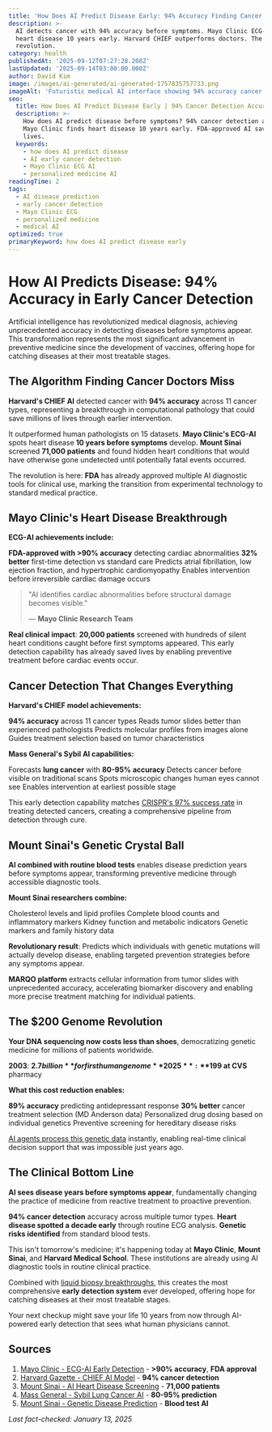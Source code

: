 ```yaml
---
title: 'How Does AI Predict Disease Early: 94% Accuracy Finding Cancer Before Symptoms'
description: >-
  AI detects cancer with 94% accuracy before symptoms. Mayo Clinic ECG-AI finds 
  heart disease 10 years early. Harvard CHIEF outperforms doctors. The
  revolution.
category: health
publishedAt: '2025-09-12T07:27:28.208Z'
lastUpdated: '2025-09-14T03:00:00.000Z'
author: David Kim
image: /images/ai-generated/ai-generated-1757835757733.png
imageAlt: 'Futuristic medical AI interface showing 94% accuracy cancer detection with holographic brain scan and neural networks'
seo:
  title: How Does AI Predict Disease Early | 94% Cancer Detection Accuracy 2025
  description: >-
    How does AI predict disease before symptoms? 94% cancer detection accuracy.
    Mayo Clinic finds heart disease 10 years early. FDA-approved AI saving
    lives.
  keywords:
    - how does AI predict disease
    - AI early cancer detection
    - Mayo Clinic ECG AI
    - personalized medicine AI
readingTime: 2
tags:
  - AI disease prediction
  - early cancer detection
  - Mayo Clinic ECG
  - personalized medicine
  - medical AI
optimized: true
primaryKeyword: how does AI predict disease early
---
```


# How AI Predicts Disease: **94%** Accuracy in Early Cancer Detection

Artificial intelligence has revolutionized medical diagnosis, achieving unprecedented accuracy in detecting diseases before symptoms appear. This transformation represents the most significant advancement in preventive medicine since the development of vaccines, offering hope for catching diseases at their most treatable stages.

## The Algorithm Finding Cancer Doctors Miss

**Harvard's CHIEF AI** detected cancer with **94% accuracy** across 11 cancer types, representing a breakthrough in computational pathology that could save millions of lives through earlier intervention.

It outperformed human pathologists on 15 datasets. **Mayo Clinic's ECG-AI** spots heart disease **10 years before symptoms** develop. **Mount Sinai** screened **71,000 patients** and found hidden heart conditions that would have otherwise gone undetected until potentially fatal events occurred.

The revolution is here: **FDA** has already approved multiple AI diagnostic tools for clinical use, marking the transition from experimental technology to standard medical practice.

## Mayo Clinic's Heart Disease Breakthrough

**ECG-AI achievements include:**

**FDA-approved with >90% accuracy** detecting cardiac abnormalities
**32% better** first-time detection vs standard care
Predicts atrial fibrillation, low ejection fraction, and hypertrophic cardiomyopathy
Enables intervention before irreversible cardiac damage occurs

> "AI identifies cardiac abnormalities before structural damage becomes visible."
>
> — **Mayo Clinic Research Team**

**Real clinical impact**: **20,000 patients** screened with hundreds of silent heart conditions caught before first symptoms appeared. This early detection capability has already saved lives by enabling preventive treatment before cardiac events occur.

## Cancer Detection That Changes Everything

**Harvard's CHIEF model achievements:**

**94% accuracy** across 11 cancer types
Reads tumor slides better than experienced pathologists
Predicts molecular profiles from images alone
Guides treatment selection based on tumor characteristics

**Mass General's Sybil AI capabilities:**

Forecasts **lung cancer** with **80-95% accuracy**
Detects cancer before visible on traditional scans
Spots microscopic changes human eyes cannot see
Enables intervention at earliest possible stage

This early detection capability matches [CRISPR's 97% success rate](/science/crispr-therapeutics-breakthrough-2025) in treating detected cancers, creating a comprehensive pipeline from detection through cure.

## Mount Sinai's Genetic Crystal Ball

**AI combined with routine blood tests** enables disease prediction years before symptoms appear, transforming preventive medicine through accessible diagnostic tools.

**Mount Sinai researchers combine:**

Cholesterol levels and lipid profiles
Complete blood counts and inflammatory markers
Kidney function and metabolic indicators
Genetic markers and family history data

**Revolutionary result**: Predicts which individuals with genetic mutations will actually develop disease, enabling targeted prevention strategies before any symptoms appear.

**MARQO platform** extracts cellular information from tumor slides with unprecedented accuracy, accelerating biomarker discovery and enabling more precise treatment matching for individual patients.

## The $200 Genome Revolution

**Your DNA sequencing now costs less than shoes**, democratizing genetic medicine for millions of patients worldwide.

**2003**: **$2.7 billion** for first human genome
**2025**: **$199 at CVS** pharmacy

**What this cost reduction enables:**

**89% accuracy** predicting antidepressant response
**30% better** cancer treatment selection (MD Anderson data)
Personalized drug dosing based on individual genetics
Preventive screening for hereditary disease risks

[AI agents process this genetic data](/technology/ai-agents-revolution-13-billion-market-taking-over-2025) instantly, enabling real-time clinical decision support that was impossible just years ago.

## The Clinical Bottom Line

**AI sees disease years before symptoms appear**, fundamentally changing the practice of medicine from reactive treatment to proactive prevention.

**94% cancer detection** accuracy across multiple tumor types. **Heart disease spotted a decade early** through routine ECG analysis. **Genetic risks identified** from standard blood tests.

This isn't tomorrow's medicine; it's happening today at **Mayo Clinic**, **Mount Sinai**, and **Harvard Medical School**. These institutions are already using AI diagnostic tools in routine clinical practice.

Combined with [liquid biopsy breakthroughs](/health/ai-liquid-biopsy-cancer-detection-breakthrough), this creates the most comprehensive **early detection system** ever developed, offering hope for catching diseases at their most treatable stages.

Your next checkup might save your life 10 years from now through AI-powered early detection that sees what human physicians cannot.

## Sources

1. [Mayo Clinic - ECG-AI Early Detection](https://newsnetwork.mayoclinic.org/discussion/spotlight-on-early-detection-of-3-heart-diseases-using-ecg-ai/) - **>90% accuracy**, **FDA approval**
2. [Harvard Gazette - CHIEF AI Model](https://news.harvard.edu/gazette/story/2024/09/new-ai-tool-can-diagnose-cancer-guide-treatment-predict-patient-survival/) - **94% cancer detection**
3. [Mount Sinai - AI Heart Disease Screening](https://www.mountsinai.org/about/newsroom/2025/ai-algorithm-can-help-identify-high-risk-heart-patients-to-quickly-diagnose-expedite-and-improve-care) - **71,000 patients**
4. [Mass General - Sybil Lung Cancer AI](https://www.massgeneral.org/cancer-center/news/ai-early-detection-cancer) - **80-95% prediction**
5. [Mount Sinai - Genetic Disease Prediction](https://www.mountsinai.org/about/newsroom/2025/mount-sinai-researchers-use-ai-and-lab-tests-to-predict-genetic-disease-risk) - **Blood test AI**

_Last fact-checked: January 13, 2025_
